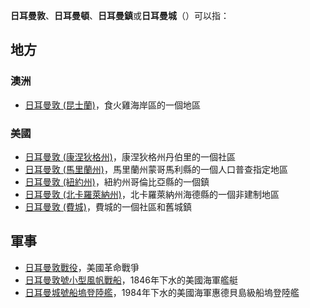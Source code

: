 {{NoteTA
|G1=USState
}}
'''日耳曼敦'''、'''日耳曼頓'''、'''日耳曼鎮'''或'''日耳曼城'''（{{lang-en|Germantown}}）可以指：

== 地方 ==
=== 澳洲 ===
* [[日耳曼敦_(昆士蘭)|日耳曼敦 (昆士蘭)]]，食火雞海岸區的一個地區

=== 美國 ===
* [[日耳曼敦_(康涅狄格州)|日耳曼敦 (康涅狄格州)]]，康涅狄格州丹伯里的一個社區
* [[日耳曼敦_(馬里蘭州)|日耳曼敦 (馬里蘭州)]]，馬里蘭州蒙哥馬利縣的一個人口普查指定地區
* [[日耳曼敦_(紐約州)|日耳曼敦 (紐約州)]]，紐約州哥倫比亞縣的一個鎮
* [[日耳曼敦_(北卡羅萊納州)|日耳曼敦 (北卡羅萊納州)]]，北卡羅萊納州海德縣的一個非建制地區
* [[日耳曼敦_(費城)|日耳曼敦 (費城)]]，費城的一個社區和舊城鎮

== 軍事 ==
* [[日耳曼敦戰役|日耳曼敦戰役]]，美國革命戰爭
* [[日耳曼敦號小型風帆戰船|日耳曼敦號小型風帆戰船]]，1846年下水的美國海軍艦艇
* [[日耳曼城號船塢登陸艦|日耳曼城號船塢登陸艦]]，1984年下水的美國海軍惠德貝島級船塢登陸艦

{{消歧義|Cat=四字地名消歧義}}
